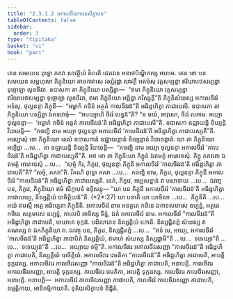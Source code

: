 ```yaml
---
title: "2.3.1.2 អកាលចីវរភាជនសិក្ខាបទ"
tableOfContents: false
sidebar:
  order: 3
type: "tipitaka"
basket: "vi"
book: "paci"
---
```



<DynamicBreadcrumb />

<Division number="738" book="paci">

<Paragraph number="2441" book="paci">
តេន សមយេន ពុទ្ធោ ភគវា សាវត្ថិយំ វិហរតិ ជេតវនេ អនាថបិណ្ឌិកស្ស អារាមេ. តេន ខោ បន សមយេន សម្ពហុលា ភិក្ខុនិយោ គាមកាវាសេ វស្សំវុដ្ឋា សាវត្ថឹ អគមំសុ វត្តសម្បន្នា ឥរិយាបថសម្បន្នា ទុច្ចោឡា លូខចីវរា. ឧបាសកា តា ភិក្ខុនិយោ បស្សិត្វា—  “ឥមា ភិក្ខុនិយោ វត្តសម្បន្នា ឥរិយាបថសម្បន្នា ទុច្ចោឡា លូខចីវរា, ឥមា ភិក្ខុនិយោ អច្ឆិន្នា ភវិស្សន្តី”តិ ភិក្ខុនិសំឃស្ស អកាលចីវរំ អទំសុ. ថុល្លនន្ទា ភិក្ខុនី—  “អម្ហាកំ កថិនំ អត្ថតំ កាលចីវរន៑”តិ អធិដ្ឋហិត្វា ភាជាបេសិ. ឧបាសកា តា ភិក្ខុនិយោ បស្សិត្វា ឯតទវោចុំ—  “អបយ្យាហិ ចីវរំ លទ្ធន៑”តិ? “ន មយំ, អាវុសោ, ចីវរំ លភាម. អយ្យា ថុល្លនន្ទា—  ‘អម្ហាកំ កថិនំ អត្ថតំ កាលចីវរន៑’តិ អធិដ្ឋហិត្វា ភាជាបេសី”តិ. ឧបាសកា ឧជ្ឈាយន្តិ ខិយ្យន្តិ វិបាចេន្តិ—  “កថញ្ហិ នាម អយ្យា ថុល្លនន្ទា អកាលចីវរំ ‘កាលចីវរន៑’តិ អធិដ្ឋហិត្វា ភាជាបេស្សតី”តិ.
</Paragraph>

<Paragraph number="2442" book="paci">
អស្សោសុំ ខោ ភិក្ខុនិយោ តេសំ ឧបាសកានំ ឧជ្ឈាយន្តានំ ខិយ្យន្តានំ វិបាចេន្តានំ. យា តា ភិក្ខុនិយោ អប្បិច្ឆា …បេ…  តា ឧជ្ឈាយន្តិ ខិយ្យន្តិ វិបាចេន្តិ—  “កថញ្ហិ នាម អយ្យា ថុល្លនន្ទា អកាលចីវរំ ‘កាលចីវរន៑’តិ អធិដ្ឋហិត្វា ភាជាបេស្សតី”តិ. អថ ខោ តា ភិក្ខុនិយោ ភិក្ខូនំ ឯតមត្ថំ អារោចេសុំ. ភិក្ខូ ភគវតោ ឯតមត្ថំ អារោចេសុំ …បេ…  “សច្ចំ កិរ, ភិក្ខវេ, ថុល្លនន្ទា ភិក្ខុនី អកាលចីវរំ ‘កាលចីវរន៑’តិ អធិដ្ឋហិត្វា ភាជាបេតី”តិ? “សច្ចំ, ភគវា”តិ. វិគរហិ ពុទ្ធោ ភគវា …បេ…  កថញ្ហិ នាម, ភិក្ខវេ, ថុល្លនន្ទា ភិក្ខុនី អកាលចីវរំ “កាលចីវរន៑”តិ អធិដ្ឋហិត្វា ភាជាបេស្សតិ. នេតំ, ភិក្ខវេ, អប្បសន្នានំ វា បសាទាយ …បេ…  ឯវញ្ច បន, ភិក្ខវេ, ភិក្ខុនិយោ ឥមំ សិក្ខាបទំ ឧទ្ទិសន្តុ—
</Paragraph>

</Division>
<Division number="739" book="paci">

<Paragraph number="2443" book="paci">
<Emphasis>“យា បន ភិក្ខុនី អកាលចីវរំ ‘កាលចីវរន៑’តិ អធិដ្ឋហិត្វា ភាជាបេយ្យ, និស្សគ្គិយំ បាចិត្តិយន៑”</Emphasis>តិ. (*2*:<Emphasis>27</Emphasis>)
</Paragraph>

</Division>
<Division number="740" book="paci">

<Paragraph number="2444" book="paci">
<Emphasis>យា បនា</Emphasis>តិ យា យាទិសា …បេ…  <Emphasis>ភិក្ខុនី</Emphasis>តិ …បេ…  អយំ ឥមស្មឹ អត្ថេ អធិប្បេតា ភិក្ខុនីតិ.
</Paragraph>

<Paragraph number="2445" book="paci">
<Emphasis>អកាលចីវរំ</Emphasis> នាម អនត្ថតេ កថិនេ ឯកាទសមាសេ ឧប្បន្នំ, អត្ថតេ កថិនេ សត្តមាសេ ឧប្បន្នំ, កាលេបិ អាទិស្ស ទិន្នំ, ឯតំ អកាលចីវរំ នាម.
</Paragraph>

<Paragraph number="2446" book="paci">
អកាលចីវរំ “កាលចីវរន៑”តិ អធិដ្ឋហិត្វា ភាជាបេតិ, បយោគេ ទុក្កដំ. បដិលាភេន និស្សគ្គិយំ ហោតិ. និស្សជ្ជិតព្ពំ សំឃស្ស វា គណស្ស វា ឯកភិក្ខុនិយា វា. ឯវញ្ច បន, ភិក្ខវេ, និស្សជ្ជិតព្ពំ …បេ…  “ឥទំ មេ, អយ្យេ, អកាលចីវរំ ‘កាលចីវរន៑’តិ អធិដ្ឋហិត្វា ភាជាបិតំ និស្សគ្គិយំ, ឥមាហំ សំឃស្ស និស្សជ្ជាមី”តិ …បេ…  ទទេយ្យា”តិ …បេ…  ទទេយ្យុន៑”តិ …បេ…  អយ្យាយ ទម្មី”តិ.
</Paragraph>

</Division>
<Division number="741" book="paci">

<Paragraph number="2447" book="paci">
អកាលចីវរេ អកាលចីវរសញ្ញា “កាលចីវរន៑”តិ អធិដ្ឋហិត្វា ភាជាបេតិ, និស្សគ្គិយំ បាចិត្តិយំ. អកាលចីវរេ វេមតិកា “កាលចីវរន៑”តិ អធិដ្ឋហិត្វា ភាជាបេតិ, អាបត្តិ ទុក្កដស្ស. អកាលចីវរេ កាលចីវរសញ្ញា “កាលចីវរន៑”តិ អធិដ្ឋហិត្វា ភាជាបេតិ, អនាបត្តិ. កាលចីវរេ អកាលចីវរសញ្ញា, អាបត្តិ ទុក្កដស្ស. កាលចីវរេ វេមតិកា, អាបត្តិ ទុក្កដស្ស. កាលចីវរេ កាលចីវរសញ្ញា, អនាបត្តិ.
</Paragraph>

</Division>
<Division number="742" book="paci">

<Paragraph number="2448" book="paci">
អនាបត្តិ—  អកាលចីវរំ កាលចីវរសញ្ញា ភាជាបេតិ, កាលចីវរំ កាលចីវរសញ្ញា ភាជាបេតិ, ឧម្មត្តិកាយ, អាទិកម្មិកាយាតិ.

</Paragraph>
</Division>

<Paragraph number="2449" type="center" book="paci">
ទុតិយសិក្ខាបទំ និដ្ឋិតំ.
</Paragraph>